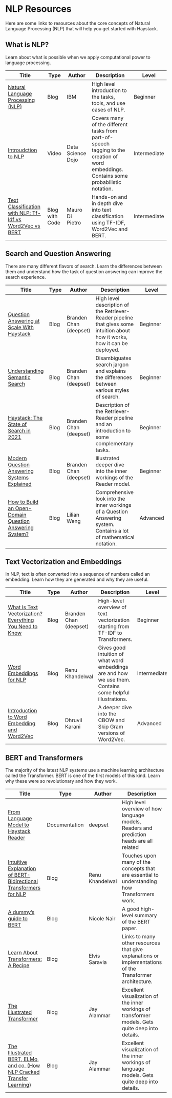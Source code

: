 # NLP Resources

Here are some links to resources about the core concepts of Natural Language Processing (NLP)
that will help you get started with Haystack.

## What is NLP?

Learn about what is possible when we apply computational power to language processing.

|Title|Type|Author|Description|Level|
|-----------------------------------------------------------------------------------------------------------------------------------------------------------------|----------------|-----------------|----------------------------------------------------------------------------------------------------------------|---|
| [Natural Language Processing (NLP)](https://www.ibm.com/cloud/learn/natural-language-processing#toc-nlp-tasks-K4EAXccS)                                         | Blog           | IBM             | High level introduction to the tasks, tools, and use cases of NLP.                                              |Beginner|
| [Introudction to NLP](https://www.youtube.com/watch?v=s5zuplW8ua8)                                              | Video        | Data Science Dojo    | Covers many of the different tasks from part-of-speech tagging to the creation of word embeddings. Contains some probabilistic notation. |Intermediate|
| [Text Classification with NLP: Tf-Idf vs Word2Vec vs BERT](https://towardsdatascience.com/text-classification-with-nlp-tf-idf-vs-word2vec-vs-bert-41ff868d1794) | Blog with Code | Mauro Di Pietro | Hands-on and in depth dive into text classification using TF-IDF, Word2Vec and BERT.                           |Intermediate|

## Search and Question Answering

There are many different flavors of search.
Learn the differences between them and understand how the task of question answering can improve the search experience.

|Title|Type|Author|Description|Level|
|------------------------------------------------------------------------------------------------------------------------|------|------------------------|-------------------------------------------------------------------------------------------------------------------------------------|---|
| [Question Answering at Scale With Haystack](https://www.deepset.ai/blog/haystack-question-answering-at-scale)          | Blog | Branden Chan (deepset) | High level description of the Retriever-Reader pipeline that gives some intuition about how it works, how it can be deployed.       |Beginner|
| [Understanding Semantic Search](https://www.deepset.ai/blog/understanding-semantic-search)                             | Blog | Branden Chan (deepset) | Disambiguates search jargon and explains the differences between various styles of search.                                          |Beginner|
| [Haystack: The State of Search in 2021](https://www.deepset.ai/blog/haystack-the-state-of-search-in-2021)              | Blog | Branden Chan (deepset) | Description of the Retriever-Reader pipeline and an introduction to some complementary tasks.                                       |Beginner|
| [Modern Question Answering Systems Explained](https://www.deepset.ai/blog/modern-question-answering-systems-explained) | Blog | Branden Chan (deepset) | Illustrated deeper dive into the inner workings of the Reader model.                                                                |Beginner|
| [How to Build an Open-Domain Question Answering System?](https://lilianweng.github.io/posts/2020-10-29-odqa/)          | Blog | Lilian Weng            | Comprehensive look into the inner workings of a Question Answering system. Contains a lot of mathematical notation.                 |Advanced|

## Text Vectorization and Embeddings

In NLP, text is often converted into a sequence of numbers called an embedding.
Learn how they are generated and why they are useful.

|Title|Type|Author|Description|Level|
|-----------------------------------------------------------------------------------------------------------------------------------------|------|------------------------|--------------------------------------------------------------------------------------------------------|---|
| [What Is Text Vectorization? Everything You Need to Know](https://www.deepset.ai/blog/what-is-text-vectorization-in-nlp)                | Blog | Branden Chan (deepset) | High-level overview of text vectorization starting from TF-IDF to Transformers.                        |Beginner|
| [Word Embeddings for NLP](https://towardsdatascience.com/word-embeddings-for-nlp-5b72991e01d4)                                          | Blog | Renu Khandelwal        | Gives good intuition of what word embeddings are and how we use them. Contains some helpful illustrations. |Intermediate|
| [Introduction to Word Embedding and Word2Vec](https://towardsdatascience.com/introduction-to-word-embedding-and-word2vec-652d0c2060fa) | Blog | Dhruvil Karani         | A deeper dive into the CBOW and Skip Gram versions of Word2Vec.                                         |Advanced|

## BERT and Transformers

The majority of the latest NLP systems use a machine learning architecture called the Transformer.
BERT is one of the first models of this kind.
Learn why these were so revolutionary and how they work.

|Title|Type|Author|Description|Level|
|-----------------------------------------------------------------------------------------------------------------------------------------------------------------------------------|------|-----------------|----------------------------------------------------------------------------------------------------------|-|
| [From Language Model to Haystack Reader](/pipeline_nodes/reader#deeper-dive-from-language-model-to-haystack-reader)                                    | Documentation | deepset | High level overview of how language models, Readers and prediction heads are all related | Beginner |
| [Intuitive Explanation of BERT- Bidirectional Transformers for NLP](https://towardsdatascience.com/intuitive-explanation-of-bert-bidirectional-transformers-for-nlp-cdc1efc69c1e) | Blog | Renu Khandelwal | Touches upon many of the concepts that are essential to understanding how Transformers work.             |Beginner|
| [A dummy’s guide to BERT](https://medium.com/swlh/bert-139acce0592d)                                                                                                              | Blog | Nicole Nair     | A good high-level summary of the BERT paper.                                                             |Beginner|
| [Learn About Transformers: A Recipe](https://elvissaravia.substack.com/p/learn-about-transformers-a-recipe?s=r)                                                                   | Blog | Elvis Saravia   | Links to many other resources that give explanations or implementations of the Transformer architecture. |Intermediate|
| [The Illustrated Transformer](https://jalammar.github.io/illustrated-transformer/)                                                                                                | Blog | Jay Alammar     | Excellent visualization of the inner workings of transformer models. Gets quite deep into details.       |Advanced|
| [The Illustrated BERT, ELMo, and co. (How NLP Cracked Transfer Learning)](https://jalammar.github.io/illustrated-bert/)                                                           | Blog | Jay Alammar     | Excellent visualization of the inner workings of language models. Gets quite deep into details.          |Advanced|

